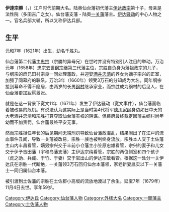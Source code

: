 {{unreferenced|time=2017-01-10T04:59:41+00:00}}
{{Infobox officeholder
| name               = 伊達宗勝
| native_name_lang   = 
| image              = 
| caption            = 
| office1            =  [[一關藩|一關藩]]藩主
| term_start1        = 1660年
| term_end1          = 1671年
|predecessor1        = 
| successor1         = {{link-ja|田村建顯|田村建顕}}
| birth_name         = 	
| birth_date         = 1621年<br>（元和7年）
| birth_place        = 
| death_date         = {{death date and age|1679|12|6|1621}}<br>（延宝7年11月4日）
| death_place        = 
| module             = {{日本武士|child=yes
|時代= 
|幼名=
|改名= 
|别名= 
|諡号= 
|神号= 
|戒名= 
|洗禮名= 
|墓所= 
|朝廷官位= 
|幕府職位= 
|主君= 
|藩= 
|氏族= 
|父母= 
|養父= 
|養母= 
|兄弟= 
|姐妹= 
|正室=
|側室= 
|嗣子= 
|嗣女=
|養子= 
|養女= 
 }}
}}
'''伊達宗勝'''（{{jpn|j=伊達 宗勝|hg=だて むねかつ|rm=Date Munekatsu}}，{{bd|1621年||1679年|12月6日|}}）江户时代前期大名。陆奥仙台藩初代藩主[[伊达政宗|伊达政宗]]第十子，母亲是法性院（多田吉广之女）。仙台藩支藩・陆奥[[一关藩|一关藩]]藩主。[[伊达骚动|伊达骚动]]的中心人物之一。官名兵部大辅，所以又称伊达兵部。

== 生平 ==

元和7年（1621年）出生，幼名千胜丸。

仙台藩第二代藩主[[伊達忠宗|忠宗]]（宗勝的异母兄）在世时并没有特别引人注目的举动。万治元年（1658年）忠宗去世[[伊達綱宗|纲宗]]继第三代藩主位，宗胜自负身为藩祖政宗的儿子，与纲宗的庶兄田村宗良一同处理藩政，并迎娶[[酒井忠清|酒井忠清]]的养女为嫡子宗兴的正室，加强了同幕府的联系。万治3年（1660年）领受3万石的分知成为大名。同年纲宗接到幕命不得不隐居，由两岁的长男[[伊達綱村|纲村]]继承家业，而宗胜成为纲村的后见人，在仙台藩更加跋扈嚣张。

就是在这一背景下宽文11年（1671年）发生了伊达骚动（宽文事件），仙台藩面临着被改易的危机。有说法认为这实际上是当时第4代将军[[德川家綱|德川家纲]]身边如日中天的大老酒井忠清和宗胜打算夺取仙台藩实权的阴谋。但幕府最终裁定因藩主纲村尚年幼而不加责罚，仙台藩最终平安无事。

然而宗胜担任年长的后见期间无端刑罚导致仙台藩政混乱，结果闹出了在江戸的流血事件丑闻，导致一关藩被改易，宗胜一族也被判终身流放。宗胜本人交于土佐藩主山内丰昌看管，嫡男宗兴交于丰前小仓藩主小笠原忠雄看管，宗兴的妻子和儿女交于伊予吉田藩（宇和岛藩支藩）主伊达宗纯看管，宗胜的两位侧室和四个孩子（虎之助、兵藏、于竹、于妻）交于岩出山的伊达宗敏看管。根据这一处分一关伊达氏在宗胜一代断绝，一关藩领3万石回归仙台本藩领，家老新妻胤实以下一关藩士一同归属仙台本藩。

被引渡到土佐藩的宗胜在土佐郡小高坂的流放地渡过了余生。延宝7年（1679年）11月4日去世。享年59岁。

{{一關藩主}}
[[Category:伊达氏|Category:伊达氏]]
[[Category:仙台藩人物|Category:仙台藩人物]]
[[Category:外樣大名|Category:外樣大名]]
[[Category:一關藩主|Category:一關藩主]]
[[Category:土佐藩人物|Category:土佐藩人物]]
